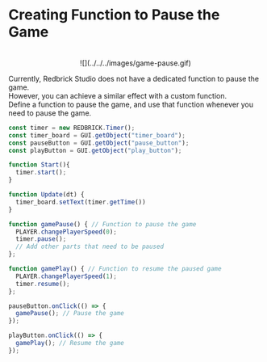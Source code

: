 
# Creating Function to Pause the Game

<center>
<br/>
![](../../../images/game-pause.gif)
</center>

Currently, Redbrick Studio does not have a dedicated function to pause the game.  
However, you can achieve a similar effect with a custom function.  
Define a function to pause the game, and use that function whenever you need to pause the game.  

```js showLineNumbers filename="example game pause" {13-17, 19-22}
const timer = new REDBRICK.Timer();
const timer_board = GUI.getObject("timer_board");
const pauseButton = GUI.getObject("pause_button");
const playButton = GUI.getObject("play_button");

function Start(){
  timer.start();
}

function Update(dt) {
  timer_board.setText(timer.getTime())
}

function gamePause() { // Function to pause the game
  PLAYER.changePlayerSpeed(0);
  timer.pause();
  // Add other parts that need to be paused
};

function gamePlay() { // Function to resume the paused game
  PLAYER.changePlayerSpeed(1);
  timer.resume();
};

pauseButton.onClick(() => {
  gamePause(); // Pause the game
});

playButton.onClick(() => {
  gamePlay(); // Resume the game
});
```

